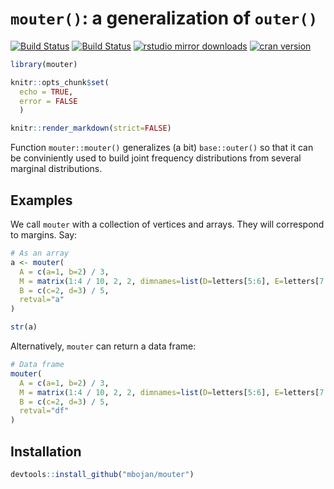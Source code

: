 # `mouter()`: a generalization of `outer()`

[![Build Status](https://travis-ci.org/mbojan/mouter.png?branch=master)](https://travis-ci.org/mbojan/mouter)
[![Build Status](https://ci.appveyor.com/api/projects/status/jx5l79fg7pqbdj9o?svg=true)](https://ci.appveyor.com/project/mbojan/mouter)
[![rstudio mirror downloads](http://cranlogs.r-pkg.org/badges/mouter?color=2ED968)](http://cranlogs.r-pkg.org/)
[![cran version](http://www.r-pkg.org/badges/version/mouter)](https://cran.r-project.org/package=mouter)


```r
library(mouter)

knitr::opts_chunk$set(
  echo = TRUE,
  error = FALSE
  )

knitr::render_markdown(strict=FALSE)
```

Function `mouter::mouter()` generalizes (a bit) `base::outer()` so that it can be conviniently used to build joint frequency distributions from several marginal distributions.

## Examples

We call `mouter` with a collection of vertices and arrays. They will correspond to margins. Say:


```r
# As an array
a <- mouter(
  A = c(a=1, b=2) / 3,
  M = matrix(1:4 / 10, 2, 2, dimnames=list(D=letters[5:6], E=letters[7:8])),
  B = c(c=2, d=3) / 5,
  retval="a"
)

str(a)
```

Alternatively, `mouter` can return a data frame:

```r
# Data frame
mouter(
  A = c(a=1, b=2) / 3,
  M = matrix(1:4 / 10, 2, 2, dimnames=list(D=letters[5:6], E=letters[7:8])),
  B = c(c=2, d=3) / 5,
  retval="df"
)
```




## Installation

```r
devtools::install_github("mbojan/mouter")
```
